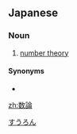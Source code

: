 {{also|数论|數論}}
==Japanese==
{{ja-kanjitab|すう|ろん|yomi=o}}

===Noun===
{{ja-noun|すうろん|kyu=數論}}

# [[number theory]]

====Synonyms====
* {{ja-r|整数論|せいすうろん}}

[[Category:ja:Mathematics|すうろん]]

[[zh:数論]]